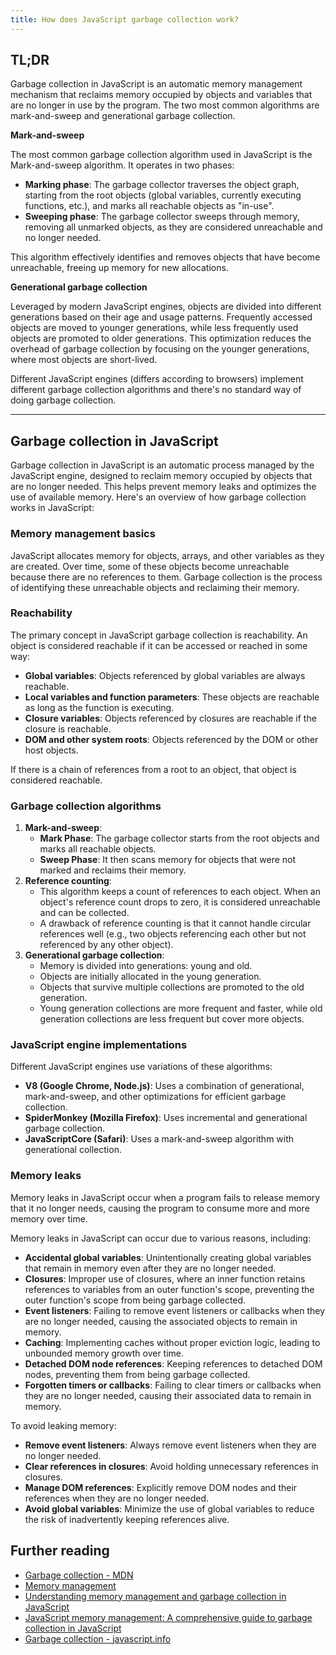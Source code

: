 ```yaml
---
title: How does JavaScript garbage collection work?
---
```


## TL;DR

Garbage collection in JavaScript is an automatic memory management mechanism that reclaims memory occupied by objects and variables that are no longer in use by the program. The two most common algorithms are mark-and-sweep and generational garbage collection.

**Mark-and-sweep**

The most common garbage collection algorithm used in JavaScript is the Mark-and-sweep algorithm. It operates in two phases:

- **Marking phase**: The garbage collector traverses the object graph, starting from the root objects (global variables, currently executing functions, etc.), and marks all reachable objects as "in-use".
- **Sweeping phase**: The garbage collector sweeps through memory, removing all unmarked objects, as they are considered unreachable and no longer needed.

This algorithm effectively identifies and removes objects that have become unreachable, freeing up memory for new allocations.

**Generational garbage collection**

Leveraged by modern JavaScript engines, objects are divided into different generations based on their age and usage patterns. Frequently accessed objects are moved to younger generations, while less frequently used objects are promoted to older generations. This optimization reduces the overhead of garbage collection by focusing on the younger generations, where most objects are short-lived.

Different JavaScript engines (differs according to browsers) implement different garbage collection algorithms and there's no standard way of doing garbage collection.

---

## Garbage collection in JavaScript

Garbage collection in JavaScript is an automatic process managed by the JavaScript engine, designed to reclaim memory occupied by objects that are no longer needed. This helps prevent memory leaks and optimizes the use of available memory. Here's an overview of how garbage collection works in JavaScript:

### Memory management basics

JavaScript allocates memory for objects, arrays, and other variables as they are created. Over time, some of these objects become unreachable because there are no references to them. Garbage collection is the process of identifying these unreachable objects and reclaiming their memory.

### Reachability

The primary concept in JavaScript garbage collection is reachability. An object is considered reachable if it can be accessed or reached in some way:

- **Global variables**: Objects referenced by global variables are always reachable.
- **Local variables and function parameters**: These objects are reachable as long as the function is executing.
- **Closure variables**: Objects referenced by closures are reachable if the closure is reachable.
- **DOM and other system roots**: Objects referenced by the DOM or other host objects.

If there is a chain of references from a root to an object, that object is considered reachable.

### Garbage collection algorithms

1. **Mark-and-sweep**:
   - **Mark Phase**: The garbage collector starts from the root objects and marks all reachable objects.
   - **Sweep Phase**: It then scans memory for objects that were not marked and reclaims their memory.
2. **Reference counting**:
   - This algorithm keeps a count of references to each object. When an object's reference count drops to zero, it is considered unreachable and can be collected.
   - A drawback of reference counting is that it cannot handle circular references well (e.g., two objects referencing each other but not referenced by any other object).
3. **Generational garbage collection**:
   - Memory is divided into generations: young and old.
   - Objects are initially allocated in the young generation.
   - Objects that survive multiple collections are promoted to the old generation.
   - Young generation collections are more frequent and faster, while old generation collections are less frequent but cover more objects.

### JavaScript engine implementations

Different JavaScript engines use variations of these algorithms:

- **V8 (Google Chrome, Node.js)**: Uses a combination of generational, mark-and-sweep, and other optimizations for efficient garbage collection.
- **SpiderMonkey (Mozilla Firefox)**: Uses incremental and generational garbage collection.
- **JavaScriptCore (Safari)**: Uses a mark-and-sweep algorithm with generational collection.

### Memory leaks

Memory leaks in JavaScript occur when a program fails to release memory that it no longer needs, causing the program to consume more and more memory over time.

Memory leaks in JavaScript can occur due to various reasons, including:

- **Accidental global variables**: Unintentionally creating global variables that remain in memory even after they are no longer needed.
- **Closures**: Improper use of closures, where an inner function retains references to variables from an outer function's scope, preventing the outer function's scope from being garbage collected.
- **Event listeners**: Failing to remove event listeners or callbacks when they are no longer needed, causing the associated objects to remain in memory.
- **Caching**: Implementing caches without proper eviction logic, leading to unbounded memory growth over time.
- **Detached DOM node references**: Keeping references to detached DOM nodes, preventing them from being garbage collected.
- **Forgotten timers or callbacks**: Failing to clear timers or callbacks when they are no longer needed, causing their associated data to remain in memory.

To avoid leaking memory:

- **Remove event listeners**: Always remove event listeners when they are no longer needed.
- **Clear references in closures**: Avoid holding unnecessary references in closures.
- **Manage DOM references**: Explicitly remove DOM nodes and their references when they are no longer needed.
- **Avoid global variables**: Minimize the use of global variables to reduce the risk of inadvertently keeping references alive.

## Further reading

- [Garbage collection - MDN](https://developer.mozilla.org/en-US/docs/Glossary/Garbage_collection)
- [Memory management](https://developer.mozilla.org/en-US/docs/Web/JavaScript/Memory_management)
- [Understanding memory management and garbage collection in JavaScript](https://www.linkedin.com/pulse/understanding-memory-management-garbage-collection-aayush-patniya)
- [JavaScript memory management: A comprehensive guide to garbage collection in JavaScript](https://www.calibraint.com/blog/garbage-collection-in-javascript)
- [Garbage collection - javascript.info](https://javascript.info/garbage-collection)
